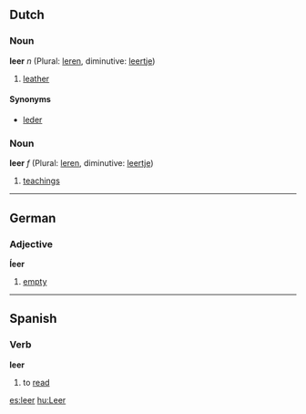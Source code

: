 ==Dutch==
===Noun===
'''leer''' ''n'' (Plural: [[leren]], diminutive: [[leertje]])

# [[leather]]

====Synonyms====
*[[leder]]

===Noun===
'''leer''' ''f'' (Plural: [[leren]], diminutive: [[leertje]])

# [[teachings]]

----
==German==
===Adjective===
'''ĺeer'''

# [[empty]]

----
==Spanish==
===Verb===
'''leer'''

# to [[read]]

[[es:leer]]
[[hu:Leer]]